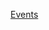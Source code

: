 <noinclude>{{NoteTA|G1=Sports}}</noinclude>{{Navbox
|name = 2018年冬季奧林匹克運動會項目
|title = [[2018年冬季奧林匹克運動會]][[:Category:2018年冬季奧林匹克運動會比賽項目|項目]]（[[大韩民国|韓國]][[平昌郡|平昌]]）
|state = {{{state|autocollapse}}}
|bodyclass = hlist
|basestyle = background:#BFD7FF;

|list1 =
* [[2018年冬季奧林匹克運動會高山滑雪比賽|高山滑雪]]
* [[2018年冬季奧林匹克運動會冬季兩項比賽|冬季兩項]]
* [[2018年冬季奧林匹克運動會雪車比賽|雪車]]
* [[2018年冬季奧林匹克運動會越野滑雪比賽|越野滑雪]]
* [[2018年冬季奧林匹克運動會冰壺比賽|冰壺]]
** [[2018年冬季奧林匹克運動會男子冰壺比賽|男子]]
** [[2018年冬季奧林匹克運動會混合雙人冰壺比賽|混合雙人]]
** [[2018年冬季奧林匹克運動會女子冰壺比賽|女子]]
* [[2018年冬季奧林匹克運動會花式滑冰比賽|花式滑冰]]
* [[2018年冬季奧林匹克運動會自由式滑雪比賽|自由式滑雪]]
* [[2018年冬季奧林匹克運動會冰球比賽|冰球]]
** [[2018年冬季奧林匹克運動會男子冰球比賽|男子]]
** [[2018年冬季奧林匹克運動會女子冰球比賽|女子]]
* [[2018年冬季奧林匹克運動會雪橇比賽|雪橇]]
* [[2018年冬季奧林匹克運動會北歐混合式滑雪比賽|北歐混合式滑雪]]
* [[2018年冬季奧林匹克運動會短道競速滑冰比賽|短道競速滑冰]]
* [[2018年冬季奧林匹克運動會鋼架雪車比賽|鋼架雪車]]
* [[2018年冬季奧林匹克運動會跳台滑雪比賽|跳台滑雪]]
* [[2018年冬季奧林匹克運動會單板滑雪比賽|單板滑雪]]
* [[2018年冬季奧林匹克運動會競速滑冰比賽|競速滑冰]]

|below = 
* [[2018年冬季奥林匹克运动会赛事焦点|赛事焦点]]
* [[2018年冬季奥林匹克运动会奖牌榜|奖牌榜]]
* [[2018年冬季奥林匹克运动会奖牌得主|奖牌得主]]
}}<noinclude>
[[Category:2018年冬季奧林匹克運動會導航模板|Events]]
[[Category:各年奧林匹克運動會導航模板|{{PAGENAME}}]]
{{collapsible option}}
</noinclude>